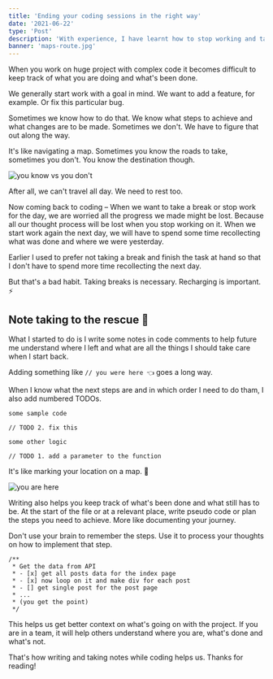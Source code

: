 ```yaml
---
title: 'Ending your coding sessions in the right way'
date: '2021-06-22'
type: 'Post'
description: 'With experience, I have learnt how to stop working and take a break, in the right way.'
banner: 'maps-route.jpg'
---
```


When you work on huge project with complex code it becomes difficult to keep track of what you are doing and what's been done.

We generally start work with a goal in mind. We want to add a feature, for example. Or fix this particular bug.

Sometimes we know how to do that. We know what steps to achieve and what changes are to be made. Sometimes we don't. We have to figure that out along the way.

It's like navigating a map. Sometimes you know the roads to take, sometimes you don't. You know the destination though.

![you know vs you don't](https://ik.imagekit.io/aravindballa/website/ending-your-coding-sessions-right-maps.jpg)

After all, we can't travel all day. We need to rest too.

Now coming back to coding – When we want to take a break or stop work for the day, we are worried all the progress we made might be lost. Because all our thought process will be lost when you stop working on it. When we start work again the next day, we will have to spend some time recollecting what was done and where we were yesterday.

Earlier I used to prefer not taking a break and finish the task at hand so that I don't have to spend more time recollecting the next day.

But that's a bad habit. Taking breaks is necessary. Recharging is important. ⚡️

## Note taking to the rescue 📝

What I started to do is I write some notes in code comments to help future me understand where I left and what are all the things I should take care when I start back.

Adding something like `// you were here 👈` goes a long way.

When I know what the next steps are and in which order I need to do tham, I also add numbered TODOs.

```
some sample code

// TODO 2. fix this

some other logic

// TODO 1. add a parameter to the function

```

It's like marking your location on a map. 📍

![you are here](https://ik.imagekit.io/aravindballa/website/ending-your-coding-sessions-right-maps-route.jpg)

Writing also helps you keep track of what's been done and what still has to be. At the start of the file or at a relevant place, write pseudo code or plan the steps you need to achieve. More like documenting your journey.

Don't use your brain to remember the steps. Use it to process your thoughts on how to implement that step.

```
/**
 * Get the data from API
 * - [x] get all posts data for the index page
 * - [x] now loop on it and make div for each post
 * - [] get single post for the post page
 * ...
 * (you get the point)
 */
```

This helps us get better context on what's going on with the project. If you are in a team, it will help others understand where you are, what's done and what's not.

That's how writing and taking notes while coding helps us. Thanks for reading!
